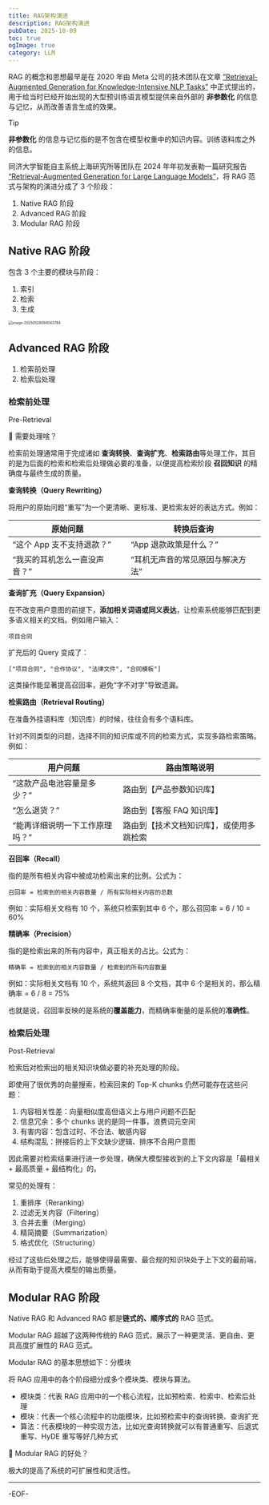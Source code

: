 ```yaml
---
title: RAG架构演进
description: RAG架构演进
pubDate: 2025-10-09
toc: true
ogImage: true
category: LLM
---
```


RAG 的概念和思想最早是在 2020 年由 Meta 公司的技术团队在文章 [“Retrieval-Augmented Generation for Knowledge-Intensive NLP Tasks”](https://proceedings.neurips.cc/paper/2020/file/6b493230205f780e1bc26945df7481e5-Paper.pdf) 中正式提出的，用于给当时已经开始出现的大型预训练语言模型提供来自外部的 **非参数化** 的信息与记忆，从而改善语言生成的效果。

> [!tip]
>
> **非参数化** 的信息与记忆指的是不包含在模型权重中的知识内容。训练语料库之外的信息。

同济大学智能自主系统上海研究所等团队在 2024 年年初发表勒一篇研究报告 [“Retrieval-Augmented Generation for Large Language Models”](https://arxiv.org/pdf/2312.10997)，将 RAG 范式与架构的演进分成了 3 个阶段：

1. Native RAG 阶段
2. Advanced RAG 阶段
3. Modular RAG 阶段

## Native RAG 阶段

包含 3 个主要的模块与阶段：

1. 索引
2. 检索
3. 生成

<img
  src="https://xiejie-typora.oss-cn-chengdu.aliyuncs.com/2025-05-28-014544.png"
  alt="image-20250528094543784"
  style="zoom:50%;"
/>

## Advanced RAG 阶段

1. 检索前处理
2. 检索后处理

### 检索前处理

Pre-Retrieval

🤔 需要处理啥？

检索前处理通常用于完成诸如 **查询转换**、**查询扩充**、**检索路由**等处理工作，其目的是为后面的检索和检索后处理做必要的准备，以便提高检索阶段 **召回知识** 的精确度与最终生成的质量。

**查询转换（Query Rewriting）**

将用户的原始问题“重写”为一个更清晰、更标准、更检索友好的表达方式。例如：

| 原始问题                     | 转换后查询                       |
| ---------------------------- | -------------------------------- |
| “这个 App 支不支持退款？”    | “App 退款政策是什么？”           |
| “我买的耳机怎么一直没声音？” | “耳机无声音的常见原因与解决方法” |

**查询扩充（Query Expansion）**

在不改变用户意图的前提下，**添加相关词语或同义表达**，让检索系统能够匹配到更多语义相关的文档。例如用户输入：

```
项目合同
```

扩充后的 Query 变成了：

```
["项目合同", "合作协议", "法律文件", "合同模板"]
```

这类操作能显著提高召回率，避免“字不对字”导致遗漏。

**检索路由（Retrieval Routing）**

在准备外挂语料库（知识库）的时候，往往会有多个语料库。

针对不同类型的问题，选择不同的知识库或不同的检索方式，实现多路检索策略。例如：

| 用户问题                       | 路由策略说明                             |
| ------------------------------ | ---------------------------------------- |
| “这款产品电池容量是多少？”     | 路由到【产品参数知识库】                 |
| “怎么退货？”                   | 路由到【客服 FAQ 知识库】                |
| “能再详细说明一下工作原理吗？” | 路由到【技术文档知识库】，或使用多跳检索 |

**召回率（Recall）**

指的是所有相关内容中被成功检索出来的比例。公式为：

```
召回率 = 检索到的相关内容数量 / 所有实际相关内容的总数
```

例如：实际相关文档有 10 个，系统只检索到其中 6 个，那么召回率 = 6 / 10 = 60%

**精确率（Precision）**

指的是检索出来的所有内容中，真正相关的占比。公式为：

```
精确率 = 检索到的相关内容数量 / 检索到的所有内容数量
```

例如：实际相关文档有 10 个，系统共返回 8 个文档，其中 6 个是相关的，那么精确率 = 6 / 8 = 75%

也就是说，召回率反映的是系统的**覆盖能力**，而精确率衡量的是系统的**准确性**。

### 检索后处理

Post-Retrieval

检索后对检索出的相关知识块做必要的补充处理的阶段。

即使用了很优秀的向量搜索，检索回来的 Top-K chunks 仍然可能存在这些问题：

1. 内容相关性差：向量相似度高但语义上与用户问题不匹配
2. 信息冗余：多个 chunks 说的是同一件事，浪费词元空间
3. 有害内容：包含过时、不合法、敏感内容
4. 结构混乱：拼接后的上下文缺少逻辑、排序不合用户意图

因此需要对检索结果进行进一步处理，确保大模型接收到的上下文内容是「最相关 + 最高质量 + 最结构化」的。

常见的处理有：

1. 重排序（Reranking）
2. 过滤无关内容（Filtering）
3. 合并去重（Merging）
4. 精简摘要（Summarization）
5. 格式优化（Structuring）

经过了这些后处理之后，能够使得最需要、最合规的知识块处于上下文的最前端，从而有助于提高大模型的输出质量。

## Modular RAG 阶段

Native RAG 和 Advanced RAG 都是**链式的、顺序式的** RAG 范式。

Modular RAG 超越了这两种传统的 RAG 范式，展示了一种更灵活、更自由、更具高度扩展性的 RAG 范式。

Modular RAG 的基本思想如下：分模块

将 RAG 应用中的各个阶段细分成多个模块类、模块与算法。

- 模块类：代表 RAG 应用中的一个核心流程，比如预检索、检索中、检索后处理
- 模块：代表一个核心流程中的功能模块，比如预检索中的查询转换、查询扩充
- 算法：代表模块的一种实现方法，比如光查询转换就可以有普通重写、后退式重写、HyDE 重写等好几种方式

🤔 Modular RAG 的好处？

极大的提高了系统的可扩展性和灵活性。

---

-EOF-
